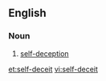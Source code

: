 ==English==

===Noun===
{{en-noun|sg=[[self]]-[[deceit]]|-}}

# [[self-deception]]

[[et:self-deceit]]
[[vi:self-deceit]]
